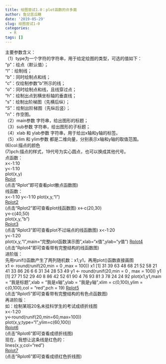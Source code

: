 ```yaml
---
title: 绘图尝试1.0：plot函数的许多面
author: 鱼记苦瓜糖
date: '2019-05-29'
slug: 绘图尝试1-0
categories:
  - R
tags: []
---
```

主要参数含义：  
（1）type为一个字符的字符串，用于给定绘图的类型，可选的值如下：  
"p"：绘点（默认值）；  
"l"：绘制线；  
"b"：同时绘制点和线；  
"c"：仅绘制参数"b"所示的线；  
"o"：同时绘制点和线，且线穿过点；  
"h"：绘制出点到横坐标轴的垂直线；  
"s"：绘制出阶梯图（先横后纵）；  
"S"：绘制出阶梯图（先纵后竖）；  
"n"：作空图。  
（2）main参数 字符串，给出图形的标题；  
（3）sub参数 字符串，给出图形的子标题；  
（4）xlab 和 ylab参数 字符串，用于给出x轴和y轴的标签。  
（5）xlim 和 ylim参数 都是二维向量，分别表示x轴和y轴的取值范围。   
 (6)col:描点的颜色  
 (7)pch:描点的样式，19代号为实心圆点，也可以换成其他代号。  
点函数：  
x<-1:10  
y<-1:10  
plot(x,y)  
[Rplot](./content/post/Rplot.png)  
(点击“Rplot”即可查看plot散点函数图)   
线函数：  
x<-1:10
y<-1:10
plot(x,y,"l")  
[Rplot2](./content/post/Rplot2.png)    
(点击“Rplot2”即可查看plot线函数图)
x<-c(20,30)  
y<-c(40,50)  
plot(x,y,"b")  
[Rplot3](./content/post/Rplot3.png)  
(点击"Rplot3"即可查看plot不过端点的线函数图)
x<-1:20    
y<-1:20  
plot(x,y,"l",main="完整plot函数演示图",xlab="x值",ylab="y值")
[Rplot4](./content/post/Rplot4.png)  
(点击"Rplot4"即可查看带有完整结构的线函数图)  
进阶版：  
先用runif()函数产生了两列随机数：x1,y1，再用plot()函数直接画图  
x1 <- round(runif(20,min = 0 ,max = 100))
x1
 [1] 31 39 63 48 68 21 52 58 21 41 33 86 26  6  6 31 34 28 53 49
y1 <- round(runif(20,min = 0 , max = 100))
y1
 [1] 27 71 52 29 40  8 86 42 52 61 90  4 76 93 81  3 78 24 24 92
plot(x1,y1,main = "我是标题",xlab = "我是x轴",ylab = "我是y轴",xlim = c(0,100),ylim = c(0,100),col = "red",pch = 19)
[Rplot5](./content/post/Rplot5.png)   
(点击"Rplot5"即可查看带有完整结构的有色点函数图)  
再进阶版：  
如：绘制某班20名未挂科学生的考试成绩折线图    
x<-1:20  
y<-round(runif(20,min=60,max=100))  
plot(x,y,type="l",ylim=c(60,100))  
[Rplot6](./content/post/Rplot6.png)     
(点击"Rplot6"即可查看成绩折线图)   
现在，我想让这条线是红色的：  
lines(x,y,col="red")  
[Rplot7](./content/post/Rplot7.png)      
(点击"Rplot6"即可查看成绩红色折线图)  







